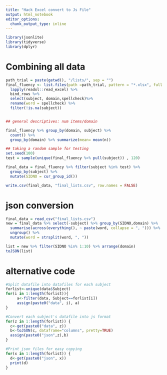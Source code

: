 ```yaml
---
title: "Hack Excel convert to Js File"
output: html_notebook
editor_options: 
  chunk_output_type: inline
---
```


```r
library(jsonlite)
library(tidyverse)
library(dplyr)
```

# Combining all data

```r
path_trial = paste(getwd(), "/lists/", sep = "")
final_fluency <- list.files(path =path_trial, pattern = "*.xlsx", full.names = TRUE) %>% 
  lapply(readxl::read_excel) %>% 
  bind_rows %>%
  select(subject, domain,spellcheck)%>%
  rename(word = spellcheck) %>%
  filter(!is.na(subject))


## general descriptives: num items/domain

final_fluency %>% group_by(domain, subject) %>%
  count() %>%
  group_by(domain) %>% summarize(mean= mean(n))

## taking a random sample for testing
set.seed(100)
test = sample(unique(final_fluency %>% pull(subject)) , 120)

final_data = final_fluency %>% filter(subject %in% test) %>%
  group_by(subject) %>%
  mutate(SIDNO = cur_group_id())

write.csv(final_data, "final_lists.csv", row.names = FALSE)
```
# json conversion
```r
final_data = read_csv("final_lists.csv")
new = final_data %>% select(-subject) %>% group_by(SIDNO,domain) %>%
  summarise(across(everything(), ~ paste(word, collapse = ", "))) %>% 
  ungroup() %>%
  mutate(word = strsplit(word, ", "))

list = new %>% filter(SIDNO %in% 1:10) %>% arrange(domain)
toJSON(list)
```

# alternative code

```r
#Split datafile into datafiles for each subject
forlist<-unique(data$Subject)
for(i in 1:length(forlist)){
     a<-filter(data, Subject==forlist[i])
     assign(paste0("data", i), a)
}

#Convert each subject's datafile into js format
for(z in 1:length(forlist)) {
  c<-get(paste0("data", z))
  b<-toJSON(c, dataframe="columns", pretty=TRUE)
  assign(paste0("json",z),b)
}

#Print json files for easy copying
for(x in 1:length(forlist)) {
  d<-get(paste0("json", x))
  print(d)
}
```

